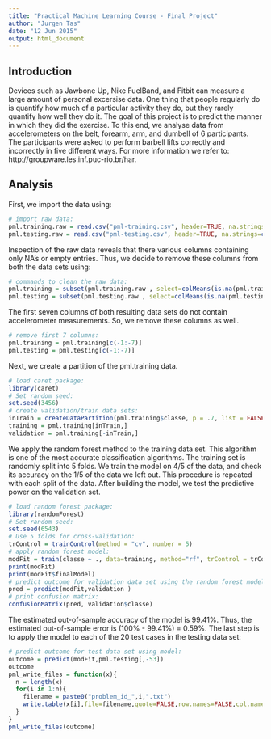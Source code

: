 ```yaml
---
title: "Practical Machine Learning Course - Final Project"
author: "Jurgen Tas"
date: "12 Jun 2015"
output: html_document
---
```


## Introduction
Devices such as Jawbone Up, Nike FuelBand, and Fitbit can measure a large amount of personal excersise data. One thing that people regularly do is quantify how much of a particular activity they do, but they rarely quantify how well they do it. The goal of this project is to predict the manner in which they did the exercise. To this end, we analyse data from accelerometers on the belt, forearm, arm, and dumbell of 6 participants. The participants were asked to perform barbell lifts correctly and incorrectly in five different ways. For more information we refer to: http://groupware.les.inf.puc-rio.br/har.

## Analysis
First, we import the data using:

```r
# import raw data:
pml.training.raw = read.csv("pml-training.csv", header=TRUE, na.strings=c("NA","NaN", '') )
pml.testing.raw = read.csv("pml-testing.csv", header=TRUE, na.strings=c("NA","NaN", " ") )
```

Inspection of the raw data reveals that there various columns containing only NA's or empty entries. Thus, we decide to remove these columns from both the data sets using: 

```r
# commands to clean the raw data:
pml.training = subset(pml.training.raw , select=colMeans(is.na(pml.training.raw)) == 0) 
pml.testing = subset(pml.testing.raw , select=colMeans(is.na(pml.testing.raw)) == 0) 
```

The first seven columns of both resulting data sets do not contain accelerometer measurements. So, we remove these columns as well.

```r
# remove first 7 columns:
pml.training = pml.training[c(-1:-7)] 
pml.testing = pml.testing[c(-1:-7)] 
```

Next, we create a partition of the pml.training data. 

```r
# load caret package:
library(caret)
# Set random seed:
set.seed(3456)
# create validation/train data sets:
inTrain = createDataPartition(pml.training$classe, p = .7, list = FALSE)
training = pml.training[inTrain,]
validation = pml.training[-inTrain,]
```

We apply the random forest method to the training data set. This algorithm is one of the most accurate classification algorithms. The training set is randomly split into 5 folds. We train the model on 4/5 of the data, and check its accuracy on the 1/5 of the data we left out. This procedure is repeated with each split of the data. After building the model, we test the predictive power on the validation set.

```r
# load random forest package:
library(randomForest)
# Set random seed:
set.seed(6543)
# Use 5 folds for cross-validation:
trControl = trainControl(method = "cv", number = 5) 
# apply random forest model:
modFit = train(classe ~ ., data=training, method="rf", trControl = trControl, prox=TRUE, ntree=50) 
print(modFit)
print(modFit$finalModel)
# predict outcome for validation data set using the random forest model:
pred = predict(modFit,validation )
# print confusion matrix:
confusionMatrix(pred, validation$classe)
```
The estimated out-of-sample accuracy of the model is 99.41%. Thus, the estimated out-of-sample error is (100% - 99.41%) = 0.59%. The last step is to apply the model to each of the 20 test cases in the testing data set:

```r
# predict outcome for test data set using model:
outcome = predict(modFit,pml.testing[,-53])
outcome
pml_write_files = function(x){
  n = length(x)
  for(i in 1:n){
    filename = paste0("problem_id_",i,".txt")
    write.table(x[i],file=filename,quote=FALSE,row.names=FALSE,col.names=FALSE)
  }
}
pml_write_files(outcome)
```



